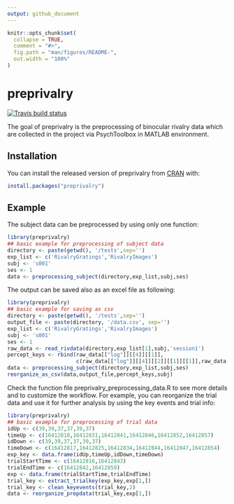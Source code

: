 ```yaml
---
output: github_document
---
```


<!-- README.md is generated from README.Rmd. Please edit that file -->

```r
knitr::opts_chunk$set(
  collapse = TRUE,
  comment = "#>",
  fig.path = "man/figures/README-",
  out.width = "100%"
)
```

# preprivalry

<!-- badges: start -->
[![Travis build status](https://travis-ci.com/cemreyilmaz/preprivalry.svg?branch=master)](https://travis-ci.com/cemreyilmaz/preprivalry)
<!-- badges: end -->

The goal of preprivalry is the preprocessing of binocular rivalry data which are 
collected in the project via PsychToolbox in MATLAB environment.

## Installation

You can install the released version of preprivalry from [CRAN](https://CRAN.R-project.org) with:

``` r
install.packages("preprivalry")
```

## Example

The subject data can be preprocessed by using only one function:

```r
library(preprivalry)
## basic example for preprocessing of subject data
directory <- paste(getwd(), '/tests',sep='')
exp_list <- c('RivalryGratings','RivalryImages')
subj <- 's001'
ses <- 1
data <- preprocessing_subject(directory,exp_list,subj,ses)
```

The output can be saved also as an excel file as following:
```r
library(preprivalry)
## basic example for saving as csv
directory <- paste(getwd(), '/tests',sep='')
output_file <- paste(directory, '/data.csv', sep='')
exp_list <- c('RivalryGratings','RivalryImages')
subj <- 's001'
ses <- 1
raw_data <- read_rivdata(directory,exp_list[1],subj,'session1')
percept_keys <- rbind(raw_data[["log"]][[4]][[1]],
                      c(raw_data[["log"]][[4]][[2]][[1]][[1]],raw_data[["log"]][[4]][[2]][[2]][[1]]))
data <- preprocessing_subject(directory,exp_list,subj,ses)
reorganize_as_csv(data,output_file,percept_keys,subj)
```

Check the function file preprivalry_preprocessing_data.R to see more details and to customize the workflow. For example, you can reorganize the trial data and use it for further analysis by using the key events and trial info:

```r
library(preprivalry)
## basic example for preprocessing of trial data
idUp <- c(39,39,37,37,39,37)
timeUp <- c(16412818,16412831,16412841,16412846,16412852,16412857)
idDown <- c(39,39,37,37,39,37)
timeDown <- c(16412817,16412825,16412834,16412844,16412847,16412854)
exp_key <- data.frame(idUp,timeUp,idDown,timeDown)
trialStartTime <- c(16412816,16412843)
trialEndTime <- c(16412842,16412859)
exp <- data.frame(trialStartTime,trialEndTime)
trial_key <- extract_trialkey(exp_key,exp[1,])
trial_key <- clean_keyevents(trial_key,2)
data <- reorganize_prepdata(trial_key,exp[1,])
```
